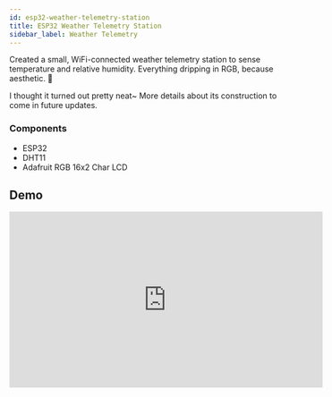 ```yaml
---
id: esp32-weather-telemetry-station
title: ESP32 Weather Telemetry Station
sidebar_label: Weather Telemetry
---
```


Created a small, WiFi-connected weather telemetry station to sense
temperature and relative humidity.
Everything dripping in RGB, because aesthetic.
💖

I thought it turned out pretty neat~ More details about its construction to come in future updates.

### Components

- ESP32
- DHT11
- Adafruit RGB 16x2 Char LCD

## Demo

<div style={{ display: "flex", justifyContent: "center" }}>
  <iframe
    width="560"
    height="315"
    src="https://www.youtube.com/embed/nbn4ZuKOcf8"
    title="YouTube video player"
    frameborder="0"
    allow="accelerometer; autoplay; clipboard-write; encrypted-media; gyroscope; picture-in-picture"
    allowfullscreen
  ></iframe>
</div>
